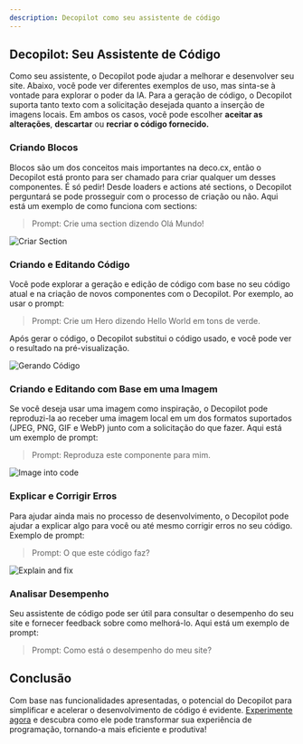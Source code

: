 ```yaml
---
description: Decopilot como seu assistente de código
---
```


## Decopilot: Seu Assistente de Código

Como seu assistente, o Decopilot pode ajudar a melhorar e desenvolver seu site.
Abaixo, você pode ver diferentes exemplos de uso, mas sinta-se à vontade para
explorar o poder da IA. Para a geração de código, o Decopilot suporta tanto
texto com a solicitação desejada quanto a inserção de imagens locais. Em ambos
os casos, você pode escolher **aceitar as alterações**, **descartar** ou
**recriar o código fornecido.**

### Criando Blocos

Blocos são um dos conceitos mais importantes na deco.cx, então o Decopilot está
pronto para ser chamado para criar qualquer um desses componentes. É só pedir!
Desde loaders e actions até sections, o Decopilot perguntará se pode prosseguir
com o processo de criação ou não. Aqui está um exemplo de como funciona com
sections:

> Prompt: Crie uma section dizendo Olá Mundo!

![Criar Section](https://ozksgdmyrqcxcwhnbepg.supabase.co/storage/v1/object/public/assets/10642/7f67b4af-fac1-41e2-91e5-a6d9e9c1910d)

### Criando e Editando Código

Você pode explorar a geração e edição de código com base no seu código atual e
na criação de novos componentes com o Decopilot. Por exemplo, ao usar o prompt:

> Prompt: Crie um Hero dizendo Hello World em tons de verde.

Após gerar o código, o Decopilot substitui o código usado, e você pode ver o
resultado na pré-visualização.

![Gerando Código](https://ozksgdmyrqcxcwhnbepg.supabase.co/storage/v1/object/public/assets/10664/7fd346ee-1b5b-49e5-be5a-4a288068c4fd)

### Criando e Editando com Base em uma Imagem

Se você deseja usar uma imagem como inspiração, o Decopilot pode reproduzi-la ao
receber uma imagem local em um dos formatos suportados (JPEG, PNG, GIF e WebP)
junto com a solicitação do que fazer. Aqui está um exemplo de prompt:

> Prompt: Reproduza este componente para mim.

![Image into code](https://ozksgdmyrqcxcwhnbepg.supabase.co/storage/v1/object/public/assets/10628/16cf5448-c54c-4a21-9632-c6c21d77feb4)

### Explicar e Corrigir Erros

Para ajudar ainda mais no processo de desenvolvimento, o Decopilot pode ajudar a
explicar algo para você ou até mesmo corrigir erros no seu código. Exemplo de
prompt:

> Prompt: O que este código faz?

![Explain and fix](https://ozksgdmyrqcxcwhnbepg.supabase.co/storage/v1/object/public/assets/10628/40710dbe-c6d3-4b2e-b0ea-893372fccf12)

### Analisar Desempenho

Seu assistente de código pode ser útil para consultar o desempenho do seu site e
fornecer feedback sobre como melhorá-lo. Aqui está um exemplo de prompt:

> Prompt: Como está o desempenho do meu site?

## Conclusão

Com base nas funcionalidades apresentadas, o potencial do Decopilot para
simplificar e acelerar o desenvolvimento de código é evidente.
[Experimente agora](https://admin.deco.cx/) e descubra como ele pode transformar
sua experiência de programação, tornando-a mais eficiente e produtiva!
